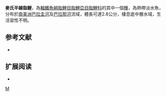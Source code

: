 {{Speciesbox 
| taxon = Hemigrammus mahnerti
| status = NE
| status_system = IUCN3.1
| authority =  [[Uj|Uj]] & [[Géry|Géry]], 1989
| synonyms = 
}}
'''麥氏半線脂鯉'''，為[[輻鰭魚綱|輻鰭魚綱]][[脂鯉目|脂鯉目]][[脂鯉亞目|脂鯉亞目]][[脂鯉科|脂鯉科]]的其中一個[[種|種]]，為熱帶淡水魚，分布於[[南美洲|南美洲]][[巴拉圭河|巴拉圭河]]及[[巴拉那河|巴拉那河]]流域，體長可達2.8公分，棲息底中層水域，生活習性不明。

==参考文献==
{{refbegin}}
*{{FishBase_species|genus=Hemigrammus|species=mahnerti|year=2013|month=12}}
{{refend}}

== 扩展阅读 ==
{{refbegin}}
*{{wikispecies-inline|Hemigrammus mahnerti|麥氏半線脂鯉}}
{{refend}}
{{Taxonbar|from=Q5639124}}

[[Category:半線脂鯉屬|M]]


{{魚類小作品}}